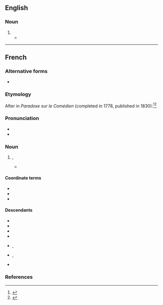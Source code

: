 ==English==

===Noun===
{{en-noun|head=esprit de l'escalier|-}}

# {{alternative form of|en|l'esprit de l'escalier}}
#* {{RQ:Beerbohm Zuleika Dobson|chapter=XVII|page=256|passage=Yet, she had outflanked him, taken him unawares, and he had fired not one shot. '''''Esprit de l'escalier'''''—it was as he went upstairs that he saw how he might yet have snatched from her, if not the victory, the palm.}}

----

==French==
{{wikipedia|lang=fr}}

===Alternative forms===
* {{alter|fr|esprit d'escalier}}

===Etymology===
After {{w|Denis Diderot|Diderot}} in ''Paradoxe sur le Comédien'' (completed in 1778, published in 1830):<ref>{{cite-book
|title={{w|The Oxford Dictionary of Quotations}}
|publisher={{w|Oxford University Press}}
|year=2004
|ISBN=0-19-860720-2}}</ref><ref>{{cite-book
|author={{w|Denis Diderot}}
|title=Paradoxe sur le Comédien
|year=1773, remanié en 1778
|section=Diderot II
|publisher=Classiques Larousse
|year_published=1934
|page=56}}</ref>
: {{quote|fr|L'homme sensible, comme moi, tout entier à ce qu'on lui objecte, perd la tête et ne se retrouve qu'au bas de l’escalier.
|translation=A sensitive man like me, overwhelmed by the argument levelled against him, loses his head – and doesn't get it back again till he's at the bottom of the stairs.}}

===Pronunciation===
* {{fr-IPA}}
* {{rhymes|fr|e}}

===Noun===
{{fr-noun|m|-|head=[[esprit]] [[de]] [[l']][[escalier]]}}

# {{l|en|l'esprit de l'escalier}}, {{l|en|staircase wit}}
#* {{quote-book
|fr
|year=1905
|author=Maurice Souriau
|title=Bernardin de Saint-Pierre d'après ses manuscrits
|page=52
|passage=Est-ce de l''''esprit de l'escalier''', mais exaspéré par la rancune?}}

====Coordinate terms====
* {{l|fr|bon mot}}
* {{l|fr|mot d'esprit}}
* {{l|fr|mot juste}}

====Descendants====
{{desc-top}}
* {{desc|en|l'esprit de l'escalier|bor=1}}
* {{desc|en|staircase wit|calq=1}}
* {{desc|de|Treppenwitz|calq=1}}
* {{desc|pt|espírito da escada|calq=1}}
{{desc-mid}}
* {{desc|ru|ле́стничный ум|calq=1}}, {{l|ru|остроу́мие на ле́стнице}} {{qualifier|calque}}
* {{desc|es|espíritu del escalador|calq=1}}, {{l|es|ingenio de la escalera}} {{qualifier|calque}}
* {{desc|yi|טרעפּווערטער|calq=1}}
{{desc-bottom}}

===References===
<references/>